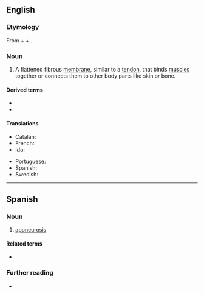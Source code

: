 ==English==

===Etymology===
From {{etyl|grc|en}} {{m|grc|ἀπό||away, off}} + {{m|grc|νεῦρον||sinew}} + {{m|en|-osis}}.

===Noun===
{{wikipedia}}
{{en-noun|aponeuroses}}

# {{lb|en|anatomy}} A flattened fibrous [[membrane]], similar to a [[tendon]], that binds [[muscle]]s together or connects them to other body parts like skin or bone.

====Derived terms====
* {{l|en|aponeurology}}
* {{l|en|aponeurotic}}

====Translations====
{{trans-top|flattened fibrous membrane}}
* Catalan: {{t+|ca|aponeurosi}}
* French: {{t+|fr|aponévrose|f}}
* Ido: {{t+|io|aponevroso}}
{{trans-mid}}
* Portuguese: {{t|pt|aponeurose|f}}
* Spanish: {{t|es|aponeurosis|f}}
* Swedish: {{t|sv|aponeuros|c}}
{{trans-bottom}}

----

==Spanish==

===Noun===
{{es-noun|f|aponeurosis}}

# {{lb|es|anatomy}} [[#English|aponeurosis]]

====Related terms====
* {{l|es|aponeurótico}}

===Further reading===
* {{R:DRAE 2001}}
